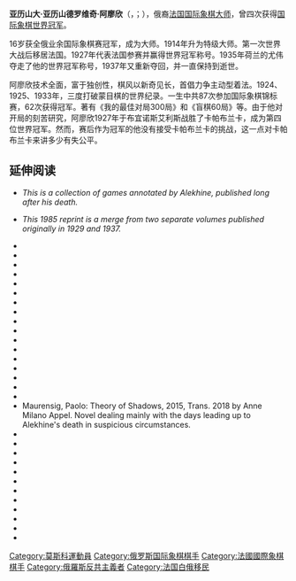 {{family name hatnote|亞歷山德羅維奇|阿廖欣|lang=Eastern Slavic}}
{{Expand language|1=en|status=yes|2=de|status2=yes|3=rus|status3=yes|time=2022-05-31T15:17:08+00:00}}
{{Infobox chess player
|name = 亞歷山大·阿廖欣
|image= Alexandre Alekhine 01.jpg
|caption = 大約攝於1924年的亞歷山大·阿廖欣
|birthname = {{lang|ru|Алекса́ндр Алекса́ндрович Але́хин}}<br>亞歷山大·亞歷山德羅維奇·阿廖欣
|country = [[俄羅斯帝國|俄羅斯帝國]] → [[俄羅斯蘇維埃聯邦社會主義共和國|蘇俄]]（1921年之前）<br />[[法蘭西第三共和國|法國]]（1924年之後）
|birth_date = {{birth date|mf=yes|1892|10|31}}
|birth_place = {{flag|Russian Empire|1892}}[[莫斯科|莫斯科]]
|death_date = {{death date and age|mf=yes|1946|3|24|1892|10|31}}
|death_place = {{POR-1933}}[[埃斯托里爾|埃斯托里爾]]
|worldchampion = 1927－1935年<br />1937－1946年
}}
'''亚历山大·亚历山德罗维奇·阿廖欣'''（{{lang-ru|Алекса́ндр Алекса́ндрович Але́хин|translit=Aleksándr Aleksándrovich Alékhin}}，{{IPA-ru|ɐlʲɪkˈsandr ɐlʲɪkˈsandrəvʲɪtɕ ɐˈlʲexʲɪn|pron}}；{{bd|1892年|10月31日|1946年|3月24日|catIdx=A}}），俄裔[[法国|法国]][[国际象棋大师|国际象棋大师]]，曾四次获得[[国际象棋世界冠军|国际象棋世界冠军]]。

16岁获全俄业余国际象棋赛冠军，成为大师。1914年升为特级大师。第一次世界大战后移居法国。1927年代表法国参赛并赢得世界冠军称号。1935年荷兰的尤伟夺走了他的世界冠军称号，1937年又重新夺回，并一直保持到逝世。

阿廖欣技术全面，富于独创性，棋风以新奇见长，首倡力争主动型着法。1924、1925、1933年，三度打破蒙目棋的世界纪录。一生中共87次参加国际象棋锦标赛，62次获得冠军。著有《我的最佳对局300局》和《盲棋60局》等。由于他对开局的刻苦研究，阿廖欣1927年于布宜诺斯艾利斯战胜了卡帕布兰卡，成为第四位世界冠军。然而，赛后作为冠军的他没有接受卡帕布兰卡的挑战，这一点对卡帕布兰卡来讲多少有失公平。

==延伸阅读==
*{{cite book |author=Alekhine, Alexander |year=1980 |title=107 Great Chess Battles |publisher=Oxford University Press |isbn=978-0-19-217590-8}} ''This is a collection of games annotated by Alekhine, published long after his death.''
*{{cite book |author=Alekhine, Alexander |year=1985 |title=My Best Games of Chess 1908–1937 |publisher=Dover |isbn=0-486-24941-7 |url=https://archive.org/details/mybestgamesofche00alek }} ''This 1985 reprint is a merge from two separate volumes published originally in 1929 and 1937.''
*{{cite book |title=One hundred selected games |author=Botvinnik, Mikhail M. |year=1951 |publisher=Bell |id=ASIN B000PZU8S4 |authorlink=Mikhail Botvinnik}}
*{{Cite book |authorlink=Irving Chernev |first=Irving |last=Chernev |year=1995 |title=Twelve Great Chess Players and Their Best Games |location=New York |publisher=Dover |isbn=0-486-28674-6 |pages=163–80}}
*{{cite book |title=Alekhine in the Americas |author=Donaldson, John W. |author2=Minev, Nikolay |authorlink2=Nikolay Minev |year=1992 |isbn=978-1-879479-06-7 |publisher=International Chess Enterprises |location=Seattle, Washington |authorlink=John W. Donaldson}}
*{{cite book |author=Denker, Arnold |author2=Parr, Larry |authorlink2=Larry Parr (editor) |title=The Bobby Fischer I Knew And Other Stories |publisher=Hypermodern Press |year=1995 |isbn=978-1-886040-18-2 |authorlink=Arnold Denker}}
*{{cite book |author=Elo, Arpad E. |title=The Rating of Chessplayers, Past and Present |publisher=Batsford |year=1978 |isbn=978-0-7134-1860-6 |authorlink=Arpad Elo}}
*{{cite book |author=Fine, Reuben |title=The World's Great Chess Games |publisher=Courier Dover Publications |year=1952 |isbn=0-486-24512-8 |authorlink=Reuben Fine}}
*{{cite book |author=Gillam, Anthony J. |author2=Swift, A.J. |year=2001 |title=1st European championship Munich 1942 |publisher=The Chess Player |isbn=1-901034-46-1}}
*{{cite book |title=The Oxford Companion to Chess |author=Hooper, David |author2=Whyld, Kenneth |authorlink2=Kenneth Whyld |isbn=0-19-217540-8 |publisher=Oxford University Press |year=1984 |authorlink=David Vincent Hooper|title-link=The Oxford Companion to Chess }}
*{{cite book |title=Complete Games of Alekhine: Volume I, 1892–1921 |author=Kalendovský, Jan |author2=Fiala, Vlastimil |year=1992 |publisher=Moravian Chess |isbn=80-85476-10-X}}
*{{cite book |author=Kasparov, Garry |title=Garry Kasparov on My Great Predecessors: Part 1 |publisher=Everyman Chess |year=2003 |isbn=1-85744-330-6 |authorlink=Garry Kasparov}}
*{{cite book |author=Keene, Raymond |author2=Divinsky, Nathan |authorlink2=Nathan Divinsky |title=Warriors of the Mind |publisher=Batsford |isbn=978-0-9513757-0-9 |year=1989 |authorlink=Raymond Keene}}
*{{cite book |author=Khalifman, Alexander |title=Alexander Alekhine: Games 1902–1922 |publisher=Chess Direct |year=2002 |isbn=978-954-8782-21-0 |authorlink=Alexander Khalifman}}
*{{cite book |title=Alexander Alekhine: Games 1923–1934 |author=Khalifman, Alexander |publisher=Chess Direct |year=2002 |isbn=954-8782-23-5 |authorlink=Alexander Khalifman}}
*{{cite book |title=Alexander Alekhine: Games 1935–1946 |author=Khalifman, Alexander |publisher=Chess Stars |year=2002 |isbn=978-954-8782-25-8 |authorlink=Alexander Khalifman}}
*{{cite book |title=The Soviet School of Chess |author=Kotov, Alexander |author2=Yudovich, Y. |year=1958 |publisher=Foreign Languages Publishing House |authorlink=Alexander Kotov}}
*{{cite book |author=Kotov, Alexander |title=Alexander Alekhine |publisher=R.H.M. Press |year=1975 |isbn=0-89058-007-3 |authorlink=Alexander Kotov}}
*{{cite book |title=Max Euwe: The Biography |author=Münninghoff, Alexander |publisher=New in Chess |year=2001 |isbn=978-1-58863-002-5}}
* Maurensig, Paolo: Theory of Shadows, 2015, Trans. 2018 by Anne Milano Appel. Novel dealing mainly with the days leading up to Alekhine's death in suspicious circumstances.
*{{cite book |author=Réti, Richard |title=Modern Ideas in Chess |year=1923 |publisher=G. Bell and Sons, Ltd |authorlink=Richard Réti}}
*{{cite book |author=Reinfeld, Fred |title=The Immortal Games of Capablanca |publisher=Dover |year=1942 |isbn= |authorlink=Fred Reinfeld}}
*{{cite book |author=Reinfeld, Fred |title=The Human Side of Chess |publisher=Pellegrini & Cudahy |year=1952 |isbn= |authorlink=Fred Reinfeld}}
*{{cite book |author=Reshevsky, Samuel |title=Great Chess Upsets |publisher=Arco |year=1976 |isbn=978-0-668-03493-7 |authorlink=Samuel Reshevsky}}
*{{cite book |title=Bogoljubow, the Fate of a Chess Player |url=https://archive.org/details/bogoljubowfateof0000solo |author=Soloviov, Sergei |publisher=Chess Stars |year=2004 |isbn=978-954-8782-38-8}}
*{{cite book |author=Saidy, Anthony |author2=Lessing, Norman |authorlink2=Norman Lessing |title=The World of Chess |publisher=Random House |year=1974 |isbn=0-394-48777-X |authorlink=Anthony Saidy |url=https://archive.org/details/worldofchess00said }}
*{{cite book |title=Frank Marshall, United States Chess Champion |author=Soltis, Andrew |publisher=McFarland |year=1994 |isbn=978-0-89950-887-0 |authorlink=Andrew Soltis}}
*{{cite book |title=Chess Lists |author=Soltis, Andrew |year=2002 |publisher=McFarland |isbn=978-0-7864-1296-9 |authorlink=Andrew Soltis}}
*{{cite book |author=Winter, Edward |title=World Chess Champions |publisher=Pergamon |year=1981 |isbn=0-08-024094-1 |authorlink=Edward G. Winter}}
*{{cite book |author=Winter, Edward |year=1999 |title=Kings, Commoners and Knaves: Further Chess Explorations |publisher=Russell Enterprises |isbn=1-888690-04-6 |authorlink=Edward G. Winter}}
*{{cite book |author=Winter, Edward |year=2003 |title=A Chess Omnibus |publisher=Russell Enterprises |isbn=1-888690-17-8 |authorlink=Edward G. Winter}}
*{{cite book |title=Alekhine's Odessa Secrets: Chess, War and Revolution |author=Tkachenko, Sergei |publisher=LLC Elk and Ruby Publishing House |year=2018 |isbn=978-5950043338}}

{{国际象棋世界冠军}}

{{Authority control}}

{{DEFAULTSORT:Alekhine, Alexander}}
[[Category:莫斯科運動員|Category:莫斯科運動員]]
[[Category:俄罗斯国际象棋棋手|Category:俄罗斯国际象棋棋手]]
[[Category:法國國際象棋棋手|Category:法國國際象棋棋手]]
[[Category:俄羅斯反共主義者|Category:俄羅斯反共主義者]]
[[Category:法国白俄移民|Category:法国白俄移民]]